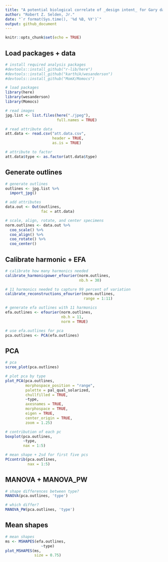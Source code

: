 ```yaml
---
title: "A potential biological correlate of _design intent_ for Gary dart points from the Poverty Point World Heritage Site"
author: "Robert Z. Selden, Jr."
date: "`r format(Sys.time(), '%d %B, %Y')`"
output: github_document
---
```


```r
knitr::opts_chunk$set(echo = TRUE)
```

## Load packages + data

```r
# install required analysis packages
#devtools::install_github("r-lib/here")
#devtools::install_github("karthik/wesanderson")
#devtools::install_github("MomX/Momocs")

# load packages
library(here)
library(wesanderson)
library(Momocs)

# read images
jpg.list <- list.files(here("./jpeg"), 
                       full.names = TRUE)

# read attribute data
att.data <- read.csv("att.data.csv", 
                     header = TRUE, 
                     as.is = TRUE)

# attribute to factor
att.data$type <- as.factor(att.data$type)
```

## Generate outlines

```r
# generate outlines
outlines <- jpg.list %>%
  import_jpg()

# add attributes
data.out <- Out(outlines,
                fac = att.data)

# scale, align, rotate, and center specimens
norm.outlines <- data.out %>% 
  coo_scale() %>%
  coo_align() %>% 
  coo_rotate() %>% 
  coo_center()
```

## Calibrate harmonic + EFA

```r
# calibrate how many harmonics needed
calibrate_harmonicpower_efourier(norm.outlines, 
                                 nb.h = 30)

# 11 harmonics needed to capture 99 percent of variation
calibrate_reconstructions_efourier(norm.outlines, 
                                   range = 1:11)

# generate efa outlines with 11 harmonics
efa.outlines <- efourier(norm.outlines, 
                         nb.h = 11, 
                         norm = TRUE)

# use efa.outlines for pca
pca.outlines <- PCA(efa.outlines)
```

## PCA

```r
# pca 
scree_plot(pca.outlines)

# plot pca by type
plot_PCA(pca.outlines, 
         morphospace_position = "range",
         palette = pal_qual_solarized,
         chullfilled = TRUE,
         ~type,
         axesnames = TRUE,
         morphospace = TRUE,
         eigen = TRUE,
         center_origin = TRUE,
         zoom = 1.25)

# contribution of each pc
boxplot(pca.outlines, 
        ~type, 
        nax = 1:5)

# mean shape + 2sd for first five pcs
PCcontrib(pca.outlines, 
          nax = 1:5)
```

## MANOVA + MANOVA_PW

```r
# shape differences between type?
MANOVA(pca.outlines, 'type')

# which differ?
MANOVA_PW(pca.outlines, 'type')
```

## Mean shapes

```r
# mean shapes
ms <- MSHAPES(efa.outlines,
                ~type)
plot_MSHAPES(ms, 
             size = 0.75)
```
